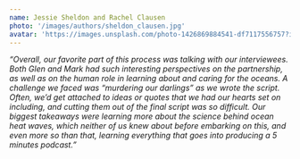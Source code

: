 ```yaml
---
name: Jessie Sheldon and Rachel Clausen
photo: '/images/authors/sheldon_clausen.jpg'
avatar: 'https://images.unsplash.com/photo-1426869884541-df7117556757?ixlib=rb-0.3.5&ixid=eyJhcHBfaWQiOjEyMDd9&s=6f3f4a6f359875679161702e81f2337a&auto=format&fit=crop&w=160&q=80'
---
```


*"Overall, our favorite part of this process was talking with our interviewees. Both Glen and Mark had such interesting perspectives on the partnership, as well as on the human role in learning about and caring for the oceans. A challenge we faced was “murdering our darlings” as we wrote the script. Often, we’d get attached to ideas or quotes that we had our hearts set on including, and cutting them out of the final script was so difficult. Our biggest takeaways were learning more about the science behind ocean heat waves, which neither of us knew about before embarking on this, and even more so than that, learning everything that goes into producing a 5 minutes podcast."*